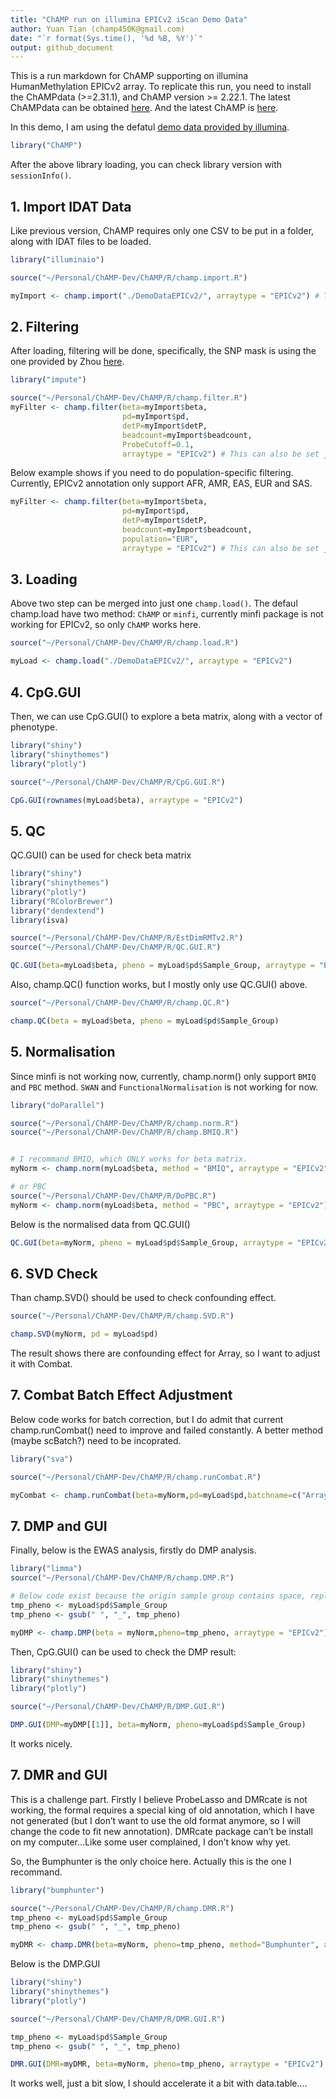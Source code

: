 ```yaml
---
title: "ChAMP run on illumina EPICv2 iScan Demo Data"
author: Yuan Tian (champ450K@gmail.com)
date: "`r format(Sys.time(), '%d %B, %Y')`"
output: github_document
---
```


This is a run markdown for ChAMP supporting on illumina HumanMethylation EPICv2 array. To replicate this run, you need to install the ChAMPdata (>=2.31.1), and ChAMP version >= 2.22.1. The latest ChAMPdata can be obtained [here](https://github.com/YuanTian1991/ChAMPdata). And the latest ChAMP is [here](https://github.com/YuanTian1991/ChAMP).

In this demo, I am using the defatul [demo data provided by illumina](https://emea.support.illumina.com/array/array_kits/infinium-methylationepic-beadchip-kit/downloads.html).

```r
library("ChAMP")
```

After the above library loading, you can check library version with `sessionInfo()`.

## 1. Import IDAT Data

Like previous version, ChAMP requires only one CSV to be put in a folder, along with IDAT files to be loaded.

```r
library("illuminaio")

source("~/Personal/ChAMP-Dev/ChAMP/R/champ.import.R")

myImport <- champ.import("./DemoDataEPICv2/", arraytype = "EPICv2") # This can also be set just as `EPIC`
```

## 2. Filtering

After loading, filtering will be done, specifically, the SNP mask is using the one provided by Zhou [here](http://zwdzwd.github.io/InfiniumAnnotation).

```r
library("impute")

source("~/Personal/ChAMP-Dev/ChAMP/R/champ.filter.R")
myFilter <- champ.filter(beta=myImport$beta, 
                         pd=myImport$pd, 
                         detP=myImport$detP,
                         beadcount=myImport$beadcount, 
                         ProbeCutoff=0.1,
                         arraytype = "EPICv2") # This can also be set just as `EPIC`


```

Below example shows if you need to do population-specific filtering. Currently, EPICv2 annotation only support AFR, AMR, EAS, EUR and SAS.

```r
myFilter <- champ.filter(beta=myImport$beta, 
                         pd=myImport$pd, 
                         detP=myImport$detP,
                         beadcount=myImport$beadcount,
                         population="EUR",
                         arraytype = "EPICv2") # This can also be set just as `EPIC`
```

## 3. Loading

Above two step can be merged into just one `champ.load()`. The defaul champ.load have two method: `ChAMP` or `minfi`, currently minfi package is not working for EPICv2, so only `ChAMP` works here.

```r
source("~/Personal/ChAMP-Dev/ChAMP/R/champ.load.R")

myLoad <- champ.load("./DemoDataEPICv2/", arraytype = "EPICv2")
```


## 4. CpG.GUI

Then, we can use CpG.GUI() to explore a beta matrix, along with a vector of phenotype.

```r
library("shiny")
library("shinythemes")
library("plotly")

source("~/Personal/ChAMP-Dev/ChAMP/R/CpG.GUI.R")

CpG.GUI(rownames(myLoad$beta), arraytype = "EPICv2")
```

## 5. QC

QC.GUI() can be used for check beta matrix

```r
library("shiny")
library("shinythemes")
library("plotly")
library("RColorBrewer")
library("dendextend")
library(isva)

source("~/Personal/ChAMP-Dev/ChAMP/R/EstDimRMTv2.R")
source("~/Personal/ChAMP-Dev/ChAMP/R/QC.GUI.R")

QC.GUI(beta=myLoad$beta, pheno = myLoad$pd$Sample_Group, arraytype = "EPICv2")
```

Also, champ.QC() function works, but I mostly only use QC.GUI() above.

```r
source("~/Personal/ChAMP-Dev/ChAMP/R/champ.QC.R")

champ.QC(beta = myLoad$beta, pheno = myLoad$pd$Sample_Group)
```

## 5. Normalisation

Since minfi is not working now, currently, champ.norm() only support `BMIQ` and `PBC` method. `SWAN` and `FunctionalNormalisation` is not working for now.

```r
library("doParallel")

source("~/Personal/ChAMP-Dev/ChAMP/R/champ.norm.R")
source("~/Personal/ChAMP-Dev/ChAMP/R/champ.BMIQ.R")


# I recommand BMIQ, which ONLY works for beta matrix.
myNorm <- champ.norm(myLoad$beta, method = "BMIQ", arraytype = "EPICv2")

# or PBC
source("~/Personal/ChAMP-Dev/ChAMP/R/DoPBC.R")
myNorm <- champ.norm(myLoad$beta, method = "PBC", arraytype = "EPICv2")
```

Below is the normalised data from QC.GUI()

```r
QC.GUI(beta=myNorm, pheno = myLoad$pd$Sample_Group, arraytype = "EPICv2")
```


## 6. SVD Check

Than champ.SVD() should be used to check confounding effect.

```r
source("~/Personal/ChAMP-Dev/ChAMP/R/champ.SVD.R")

champ.SVD(myNorm, pd = myLoad$pd)
```

The result shows there are confounding effect for Array, so I want to adjust it with Combat.

## 7. Combat Batch Effect Adjustment

Below code works for batch correction, but I do admit that current champ.runCombat() need to improve and failed constantly. A better method (maybe scBatch?) need to be incoprated.

```r
library("sva")

source("~/Personal/ChAMP-Dev/ChAMP/R/champ.runCombat.R")

myCombat <- champ.runCombat(beta=myNorm,pd=myLoad$pd,batchname=c("Array"))
```

## 7. DMP and GUI

Finally, below is the EWAS analysis, firstly do DMP analysis.

```r
library("limma")
source("~/Personal/ChAMP-Dev/ChAMP/R/champ.DMP.R")

# Below code exist because the origin sample group contains space, replace it with `_` works.
tmp_pheno <- myLoad$pd$Sample_Group
tmp_pheno <- gsub(" ", "_", tmp_pheno)

myDMP <- champ.DMP(beta = myNorm,pheno=tmp_pheno, arraytype = "EPICv2")
```

Then, CpG.GUI() can be used to check the DMP result:

```r
library("shiny")
library("shinythemes")
library("plotly")

source("~/Personal/ChAMP-Dev/ChAMP/R/DMP.GUI.R")

DMP.GUI(DMP=myDMP[[1]], beta=myNorm, pheno=myLoad$pd$Sample_Group)
```

It works nicely.

## 7. DMR and GUI

This is a challenge part. Firstly I believe ProbeLasso and DMRcate is not working, the formal requires a special king of old annotation, which I have not generated (but I don't want to use the old format anymore, so I will change the code to fit new annotation). DMRcate package can't be install on my computer...Like some user complained, I don't know why yet.

So, the Bumphunter is the only choice here. Actually this is the one I recommand.

```r
library("bumphunter")

source("~/Personal/ChAMP-Dev/ChAMP/R/champ.DMR.R")
tmp_pheno <- myLoad$pd$Sample_Group
tmp_pheno <- gsub(" ", "_", tmp_pheno)

myDMR <- champ.DMR(beta=myNorm, pheno=tmp_pheno, method="Bumphunter", arraytype = "EPICv2")
```

Below is the DMP.GUI

```r
library("shiny")
library("shinythemes")
library("plotly")

source("~/Personal/ChAMP-Dev/ChAMP/R/DMR.GUI.R")

tmp_pheno <- myLoad$pd$Sample_Group
tmp_pheno <- gsub(" ", "_", tmp_pheno)

DMR.GUI(DMR=myDMR, beta=myNorm, pheno=tmp_pheno, arraytype = "EPICv2")
```

It works well, just a bit slow, I should accelerate it a bit with data.table....
